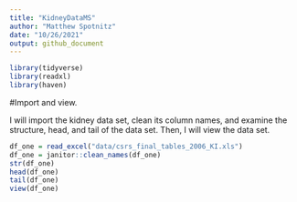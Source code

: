 ```yaml
---
title: "KidneyDataMS"
author: "Matthew Spotnitz"
date: "10/26/2021"
output: github_document
---
```


```r
library(tidyverse)
library(readxl)
library(haven)
```

#Import and view.

I will import the kidney data set, clean its column names, and examine the structure, head, and tail of the data set. Then, I will view the data set.
```r
df_one = read_excel("data/csrs_final_tables_2006_KI.xls")
df_one = janitor::clean_names(df_one)
str(df_one)
head(df_one)
tail(df_one)
view(df_one)
```
